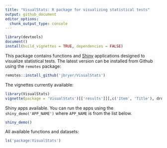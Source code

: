 ```yaml
---
title: "VisualStats: R package for visualizing statistical tests"
output: github_document
editor_options:
  chunk_output_type: console
---
```


```r
library(devtools)
document()
install(build_vignettes = TRUE, dependencies = FALSE)
```

This package contains functions and [Shiny](https://shiny.rstudio.com) applications designed to visualize statistical tests. The latest version can be installed from Github using the `remotes` package:

```r
remotes::install_github('jbryer/VisualStats')
```

The vignettes currently available:

```r
library(VisualStats)
vignette(package = 'VisualStats')[['results']][,c('Item', 'Title'), drop = FALSE]
```

Shiny apps available. You can run the apps using the `shiny_demo('APP_NAME')` where `APP_NAME` is from the list below.

```r
shiny_demo()
```

All available functions and datasets:

```r
ls('package:VisualStats')
```
